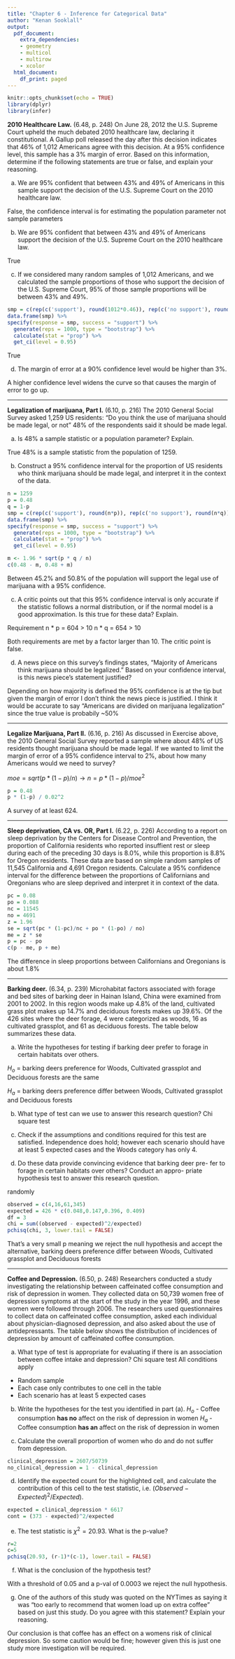 ```yaml
---
title: "Chapter 6 - Inference for Categorical Data"
author: "Kenan Sooklall"
output:
  pdf_document:
    extra_dependencies:
    - geometry
    - multicol
    - multirow
    - xcolor
  html_document:
    df_print: paged
---
```


```r
knitr::opts_chunk$set(echo = TRUE)
library(dplyr)
library(infer)
```

**2010 Healthcare Law.** (6.48, p. 248) On June 28, 2012 the U.S. Supreme Court upheld the much debated 2010 healthcare law, declaring it constitutional. A Gallup poll released the day after this decision indicates that 46% of 1,012 Americans agree with this decision. At a 95% confidence level, this sample has a 3% margin of error. Based on this information, determine if the following statements are true or false, and explain your reasoning.

(a) We are 95% confident that between 43% and 49% of Americans in this sample support the decision of the U.S. Supreme Court on the 2010 healthcare law.

False, the confidence interval is for estimating the population parameter not sample parameters

(b) We are 95% confident that between 43% and 49% of Americans support the decision of the U.S. Supreme Court on the 2010 healthcare law.

True

(c) If we considered many random samples of 1,012 Americans, and we calculated the sample proportions of those who support the decision of the U.S. Supreme Court, 95% of those sample proportions will be between 43% and 49%.

```r
smp = c(rep(c('support'), round(1012*0.46)), rep(c('no support'), round(1012*.54)))
data.frame(smp) %>%  
specify(response = smp, success = "support") %>%
  generate(reps = 1000, type = "bootstrap") %>%
  calculate(stat = "prop") %>%
  get_ci(level = 0.95)
```

True

(d) The margin of error at a 90% confidence level would be higher than 3%.

A higher confidence level widens the curve so that causes the margin of error to go up.


--------------------------------------------------------------------------------

\clearpage

**Legalization of marijuana, Part I.** (6.10, p. 216) The 2010 General Social Survey asked 1,259 US residents: "Do you think the use of marijuana should be made legal, or not" 48% of the respondents said it should be made legal.

(a) Is 48% a sample statistic or a population parameter? Explain.

True 48% is a sample statistic from the population of 1259.

(b) Construct a 95% confidence interval for the proportion of US residents who think marijuana should be made legal, and interpret it in the context of the data.

```r
n = 1259
p = 0.48
q = 1-p
smp = c(rep(c('support'), round(n*p)), rep(c('no support'), round(n*q)))
data.frame(smp) %>%  
specify(response = smp, success = "support") %>%
  generate(reps = 1000, type = "bootstrap") %>%
  calculate(stat = "prop") %>%
  get_ci(level = 0.95)
```

```r
m <- 1.96 * sqrt(p * q / n)
c(0.48 - m, 0.48 + m)
```

Between 45.2% and 50.8% of the population will support the legal use of marijuana with a 95% confidence.

(c) A critic points out that this 95% confidence interval is only accurate if the statistic follows a normal distribution, or if the normal model is a good approximation. Is this true for these data? Explain.

Requirement
n * p = 604 > 10
n * q = 654 > 10

Both requirements are met by a factor larger than 10. The critic point is false.

(d) A news piece on this survey's findings states, "Majority of Americans think marijuana should be legalized." Based on your confidence interval, is this news piece's statement justified?

Depending on how majority is defined the 95% confidence is at the tip but given the margin of error I don't think the news piece is justified. I think it would be accurate to say "Americans are divided on marijuana legalization" since the true value is probabily ~50%



--------------------------------------------------------------------------------

\clearpage

**Legalize Marijuana, Part II.** (6.16, p. 216) As discussed in Exercise above, the 2010 General Social Survey reported a sample where about 48% of US residents thought marijuana should be made legal. If we wanted to limit the margin of error of a 95% confidence interval to 2%, about how many Americans would we need to survey?

$moe = sqrt(p * (1-p) / n) \rightarrow n = p * (1-p) / moe^2$
```r
p = 0.48
p * (1-p) / 0.02^2
```

A survey of at least 624.

--------------------------------------------------------------------------------

\clearpage

**Sleep deprivation, CA vs. OR, Part I.** (6.22, p. 226) According to a report on sleep deprivation by the Centers for Disease Control and Prevention, the proportion of California residents who reported insuffient rest or sleep during each of the preceding 30 days is 8.0%, while this proportion is 8.8% for Oregon residents. These data are based on simple random samples of 11,545 California and 4,691 Oregon residents. Calculate a 95% confidence interval for the difference between the proportions of Californians and Oregonians who are sleep deprived and interpret it in context of the data.

```r
pc = 0.08
po = 0.088
nc = 11545
no = 4691
z = 1.96
se = sqrt(pc * (1-pc)/nc + po * (1-po) / no)
me = z * se
p = pc - po
c(p - me, p + me)
```

The difference in sleep proportions between Californians and Oregonians is about 1.8%

--------------------------------------------------------------------------------

\clearpage

**Barking deer.** (6.34, p. 239) Microhabitat factors associated with forage and bed sites of barking deer in Hainan Island, China were examined from 2001 to 2002. In this region woods make up 4.8% of the land, cultivated grass plot makes up 14.7% and deciduous forests makes up 39.6%. Of the 426 sites where the deer forage, 4 were categorized as woods, 16 as cultivated grassplot, and 61 as deciduous forests. The table below summarizes these data.


\begin{center}
\begin{tabular}{c c c c c}
Woods	& Cultivated grassplot	& Deciduous forests	 & Other & Total \\
\hline 
4		& 16					& 61			     & 345	 & 426 \\
4.8 &  14.7       & 39.6
\end{tabular}
\end{center}
 
(a) Write the hypotheses for testing if barking deer prefer to forage in certain habitats over others.

$H_o$ = barking deers preference for Woods, Cultivated grassplot and Deciduous forests are the same

$H_a$ = barking deers preference differ between Woods, Cultivated grassplot and Deciduous forests

(b) What type of test can we use to answer this research question?
Chi square test

(c) Check if the assumptions and conditions required for this test
are satisfied.
Independence does hold; however each scenario should have at least 5 expected cases and the Woods category has only 4.

(d) Do these data provide convincing evidence that barking deer pre-
fer to forage in certain habitats over others? Conduct an appro- priate hypothesis test to answer this research question.

randomly 
```r
observed = c(4,16,61,345)
expected = 426 * c(0.048,0.147,0.396, 0.409)
df = 3
chi = sum((observed - expected)^2/expected)
pchisq(chi, 3, lower.tail = FALSE)
```

That's a very small p meaning we reject the null hypothesis and accept the alternative,
barking deers preference differ between Woods, Cultivated grassplot and Deciduous forests

--------------------------------------------------------------------------------

\clearpage


**Coffee and Depression.** (6.50, p. 248) Researchers conducted a study investigating the relationship between caffeinated coffee consumption and risk of depression in women. They collected data on 50,739 women free of depression symptoms at the start of the study in the year 1996, and these women were followed through 2006. The researchers used questionnaires to collect data on caffeinated coffee consumption, asked each individual about physician-diagnosed depression, and also asked about the use of antidepressants. The table below shows the distribution of incidences of depression by amount of caffeinated coffee consumption.

\small
\begin{center}
\begin{tabular}{l  l rrrrrr}
	&  \multicolumn{1}{c}{}		& \multicolumn{5}{c}{\textit{Caffeinated coffee consumption}} \\
\cline{3-7}
	&		& $\le$ 1	& 2-6	& 1	& 2-3	& $\ge$ 4	&   \\
	&		& cup/week	& cups/week	& cup/day	& cups/day	& cups/day	& Total  \\
\cline{2-8}
\textit{Clinical} & Yes	& 670 & \fbox{\textcolor{blue}{373}}	& 905	& 564	& 95 	& 2,607 \\
\textit{depression}	& No& 11,545	& 6,244	& 16,329	& 11,726	& 2,288 	& 48,132 \\
\cline{2-8}
				& Total	& 12,215	& 6,617 & 17,234	& 12,290	& 2,383 	& 50,739 \\
\cline{2-8}
\end{tabular}
\end{center}


(a) What type of test is appropriate for evaluating if there is an association between coffee intake and depression?
Chi square test
All conditions apply
 - Random sample
 - Each case only contributes to one cell in the table
 - Each scenario has at least 5 expected cases

(b) Write the hypotheses for the test you identified in part (a).
$H_o$ - Coffee consumption **has no** affect on the risk of depression in women
$H_a$ - Coffee consumption **has an** affect on the risk of depression in women

(c) Calculate the overall proportion of women who do and do not suffer from depression.
```r
clinical_depression = 2607/50739
no_clinical_depression = 1 - clinical_depression
```

(d) Identify the expected count for the highlighted cell, and calculate the contribution of this cell to the test statistic, i.e. ($Observed - Expected)^2 / Expected$).

```r
expected = clinical_depression * 6617
cont = (373 - expected)^2/expected
```

(e) The test statistic is $\chi^2=20.93$. What is the p-value?

```r
r=2
c=5
pchisq(20.93, (r-1)*(c-1), lower.tail = FALSE)
```
(f) What is the conclusion of the hypothesis test?

With a threshold of 0.05 and a p-val of 0.0003 we reject the null hypothesis.

(g) One of the authors of this study was quoted on the NYTimes as saying it was "too early to recommend that women load up on extra coffee" based on just this study. Do you agree with this statement? Explain your reasoning.

Our conclusion is that coffee has an effect on a womens risk of clinical depression. So some caution would be fine; however given this is just one study more investigation will be required.


